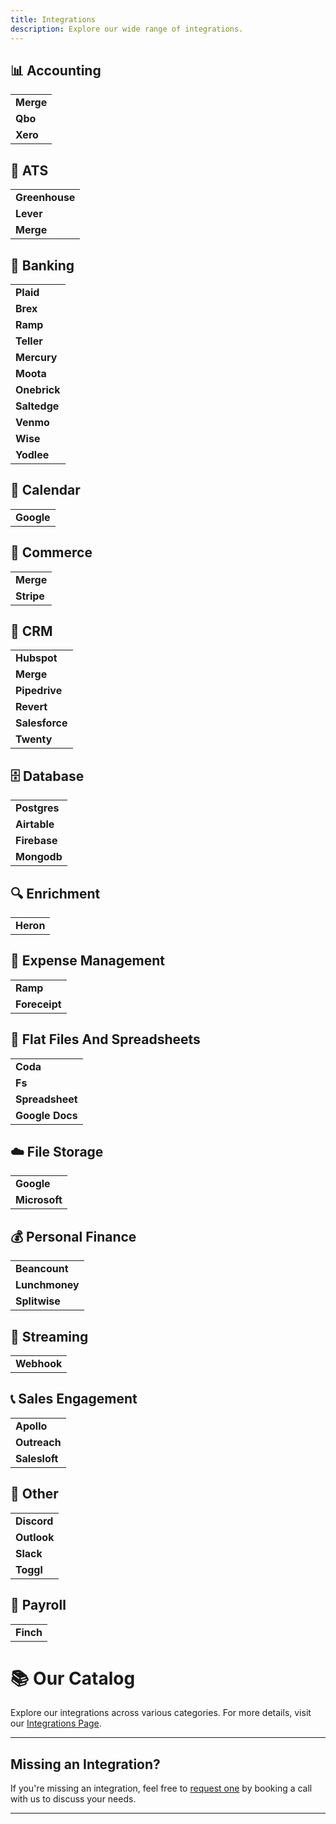 ```yaml
---
title: Integrations
description: Explore our wide range of integrations.
---
```


## 📊 Accounting

|           |
| --------- |
| **Merge** |
| **Qbo**   |
| **Xero**  |

## 📝 ATS

|                |
| -------------- |
| **Greenhouse** |
| **Lever**      |
| **Merge**      |

## 🏦 Banking

|              |
| ------------ |
| **Plaid**    |
| **Brex**     |
| **Ramp**     |
| **Teller**   |
| **Mercury**  |
| **Moota**    |
| **Onebrick** |
| **Saltedge** |
| **Venmo**    |
| **Wise**     |
| **Yodlee**   |

## 📅 Calendar

|            |
| ---------- |
| **Google** |

## 🛒 Commerce

|            |
| ---------- |
| **Merge**  |
| **Stripe** |

## 📇 CRM

|                |
| -------------- |
| **Hubspot**    |
| **Merge**      |
| **Pipedrive**  |
| **Revert**     |
| **Salesforce** |
| **Twenty**     |

## 🗄️ Database

|              |
| ------------ |
| **Postgres** |
| **Airtable** |
| **Firebase** |
| **Mongodb**  |

## 🔍 Enrichment

|           |
| --------- |
| **Heron** |

## 💼 Expense Management

|               |
| ------------- |
| **Ramp**      |
| **Foreceipt** |

## 📑 Flat Files And Spreadsheets

|                 |
| --------------- |
| **Coda**        |
| **Fs**          |
| **Spreadsheet** |
| **Google Docs** |

## ☁️ File Storage

|               |
| ------------- |
| **Google**    |
| **Microsoft** |

## 💰 Personal Finance

|                |
| -------------- |
| **Beancount**  |
| **Lunchmoney** |
| **Splitwise**  |

## 📡 Streaming

|             |
| ----------- |
| **Webhook** |

## 📞 Sales Engagement

|               |
| ------------- |
| **Apollo**    |
| **Outreach**  |
| **Salesloft** |

## 🔧 Other

|             |
| ----------- |
| **Discord** |
| **Outlook** |
| **Slack**   |
| **Toggl**   |

## 🧾 Payroll

|           |
| --------- |
| **Finch** |

# 📚 Our Catalog

Explore our integrations across various categories. For more details, visit our [Integrations Page](https://openint.dev/integrations).

---

## Missing an Integration?

If you're missing an integration, feel free to [request one](https://cal.com/ap-openint/discovery) by booking a call with us to discuss your needs.

---
